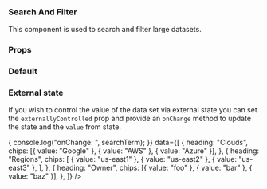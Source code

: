 
<Meta
  title="SearchAndFilter"
  component={SearchAndFilter}
  decorators={[withKnobs]}
/>

### Search And Filter

This component is used to search and filter large datasets.

### Props

<Props of={SearchAndFilter} />

### Default

<Preview>
  <Story name="Default">
    <SearchAndFilter />
  </Story>
</Preview>

### External state

If you wish to control the value of the data set via external state you can set
the `externallyControlled` prop and provide an `onChange` method to update the
state and the `value` from state.

<Preview>
  <Story name="External state">
    <SearchAndFilter
      externallyControlled
      onChange={(searchTerm) => {
        console.log("onChange: ", searchTerm);
      }}
      data={[
        {
          heading: "Clouds",
          chips: [{ value: "Google" }, { value: "AWS" }, { value: "Azure" }],
        },
        {
          heading: "Regions",
          chips: [
            { value: "us-east1" },
            { value: "us-east2" },
            { value: "us-east3" },
          ],
        },
        {
          heading: "Owner",
          chips: [{ value: "foo" }, { value: "bar" }, { value: "baz" }],
        },
      ]}
    />
  </Story>
</Preview>
